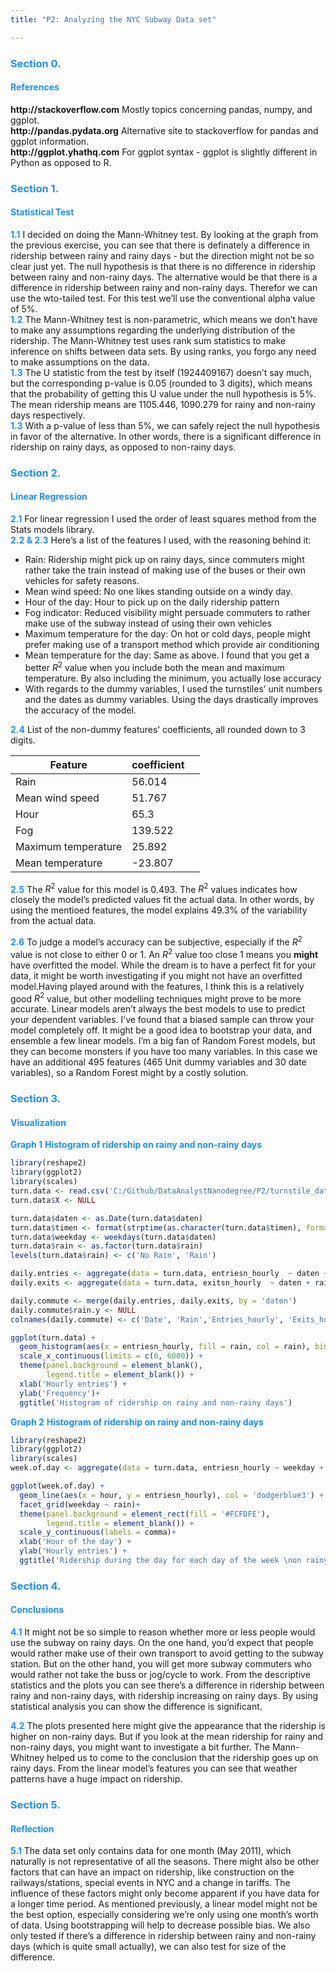 ```yaml
---
title: "P2: Analyzing the NYC Subway Data set"

---
```


### <span style="color:DodgerBlue;">Section 0.</span>
#### <span style="color:DodgerBlue;">References </span>
**http://stackoverflow.com** 
Mostly topics concerning pandas, numpy, and ggplot. </br>
**http://pandas.pydata.org**
Alternative site to stackoverflow for pandas and ggplot information. </br>
**http://ggplot.yhathq.com**
For ggplot syntax - ggplot is slightly different in Python as opposed to R. </br>




### <span style="color:DodgerBlue;">Section 1.</span>
#### <span style="color:DodgerBlue;">Statistical Test </span>
**<span style="color:DodgerBlue;"> 1.1</span>** I decided on doing the Mann-Whitney test. By looking at the graph from the previous exercise, you can see that there is definately a difference in ridership between rainy and rainy days - but the direction might not be so clear just yet. The null hypothesis is that there is no difference in ridership between rainy and non-rainy days. The alternative would be that there is a difference in ridership between rainy and non-rainy days. Therefor we can use the wto-tailed test. For this test we'll use the conventional alpha value of 5%. </br>
**<span style="color:DodgerBlue;"> 1.2</span>** The Mann-Whitney test is non-parametric, which means we don't have to make any assumptions regarding the underlying distribution of the ridership. The Mann-Whitney test uses rank sum statistics to make inference on shifts between data sets. By using ranks, you forgo any need to make assumptions on the data.</br> 
**<span style="color:DodgerBlue;"> 1.3</span>** The U statistic from the test by itself (1924409167) doesn't say much, but the corresponding p-value is 0.05 (rounded to 3 digits), which means that the probability of getting this U value under the null hypothesis is 5%. The mean ridership means are 1105.446, 1090.279 for rainy and non-rainy days respectively.  </br> 
**<span style="color:DodgerBlue;"> 1.3</span>** With a p-value of less than 5%, we can safely reject the null hypothesis in favor of the alternative. In other words, there is a significant difference in ridership on rainy days, as opposed to non-rainy days.</br> 

### <span style="color:DodgerBlue;">Section 2.</span>
#### <span style="color:DodgerBlue;">Linear Regression </span>
**<span style="color:DodgerBlue;"> 2.1</span>** For linear regression I used the order of least squares method from the Stats models library. </br>
**<span style="color:DodgerBlue;"> 2.2 & 2.3</span>** Here's a list of the features I used, with the reasoning behind it: </br>

<ul>
<li>Rain: Ridership might pick up on rainy days, since commuters might rather take the train instead of making use of the buses or their own vehicles for safety reasons. </li>
<li>Mean wind speed: No one likes standing outside on a windy day.</li>
<li>Hour of the day: Hour to pick up on the daily ridership pattern
<li>Fog indicator: Reduced visibility might persuade commuters to rather make use of the subway instead of using their own vehicles</li></li>
<li>Maximum temperature for the day: On hot or cold days, people might prefer making use of a transport method which provide air conditioning </li>
<li>Mean temperature for the day: Same as above. I found that you get a better $R^2$ value when you include both the mean and maximum temperature. By also including the minimum, you actually lose accuracy </li>
<li>With regards to the dummy variables, I used the turnstiles' unit numbers and the dates as dummy variables. Using the days drastically improves the accuracy of the model.</li>
</ul>

**<span style="color:DodgerBlue;"> 2.4</span>** List of the non-dummy features' coefficients, all rounded down to 3 digits.

Feature | coefficient
--- | --- | ---
Rain | 56.014
Mean wind speed | 51.767
Hour | 65.3
Fog | 139.522
Maximum temperature | 25.892
Mean temperature | -23.807

**<span style="color:DodgerBlue;"> 2.5</span>** The $R^2$ value for this model is 0.493. The $R^2$ values indicates how closely the model's predicted values fit the actual data. In other words, by using the mentioed features, the model explains 49.3% of the variability from the actual data.

**<span style="color:DodgerBlue;"> 2.6</span>** To judge a model's accuracy can be subjective, especially if the $R^2$ value is not close to either 0 or 1. An $R^2$ value too close 1 means you **might** have overfitted the model. While the dream is to have a perfect fit for your data, it might be worth investigating if you might not have an overfitted model.Having played around with the features, I think this is a relatively good $R^2$ value, but other modelling techniques might prove to be more accurate. Linear models aren't always the best models to use to predict your dependent variables. I've found that a biased sample can throw your model completely off. It might be a good idea to bootstrap your data, and ensemble a few linear models. I'm a big fan of Random Forest models, but they can become monsters if you have too many variables. In this case we have an additional 495 features (465 Unit dummy variables and 30 date variables), so a Random Forest might by a costly solution. 


### <span style="color:DodgerBlue;">Section 3.</span>
#### <span style="color:DodgerBlue;">Visualization </span>

**<span style="color:DodgerBlue;"> Graph 1</span>**
**<span style="color:DodgerBlue;"> Histogram of ridership on rainy and non-rainy days</span>**
```r
library(reshape2)
library(ggplot2)
library(scales)
turn.data <- read.csv('C:/Github/DataAnalystNanodegree/P2/turnstile_data_master_with_weather_pred.csv', row.names = NULL)
turn.data$X <- NULL

turn.data$daten <- as.Date(turn.data$daten)
turn.data$timen <- format(strptime(as.character(turn.data$timen), format = '%H:%M:%S'), format = '%H:%M:%S')
turn.data$weekday <- weekdays(turn.data$daten)
turn.data$rain <- as.factor(turn.data$rain)
levels(turn.data$rain) <- c('No Rain', 'Rain')

daily.entries <- aggregate(data = turn.data, entriesn_hourly  ~ daten + rain, FUN = 'sum' )
daily.exits <- aggregate(data = turn.data, exitsn_hourly  ~ daten + rain, FUN = 'sum' )

daily.commute <- merge(daily.entries, daily.exits, by = 'daten')
daily.commute$rain.y <- NULL
colnames(daily.commute) <- c('Date', 'Rain','Entries_hourly', 'Exits_hourly')

ggplot(turn.data) + 
  geom_histogram(aes(x = entriesn_hourly, fill = rain, col = rain), binwidth=500, alpha = .65) +facet_grid(.~rain) +
  scale_x_continuous(limits = c(0, 6000)) +
  theme(panel.background = element_blank(),
        legend.title = element_blank()) +
  xlab('Hourly entries') +
  ylab('Frequency')+
  ggtitle('Histogram of ridership on rainy and non-rainy days')
```

**<span style="color:DodgerBlue;"> Graph 2</span>**
**<span style="color:DodgerBlue;"> Histogram of ridership on rainy and non-rainy days</span>**
```r
library(reshape2)
library(ggplot2)
library(scales)
week.of.day <- aggregate(data = turn.data, entriesn_hourly ~ weekday + hour + rain, 'sum')

ggplot(week.of.day) +
  geom_line(aes(x = hour, y = entriesn_hourly), col = 'dodgerblue3') + 
  facet_grid(weekday ~ rain)+
  theme(panel.background = element_rect(fill = '#FCFDFE'),
        legend.title = element_blank()) +
  scale_y_continuous(labels = comma)+
  xlab('Hour of the day') +
  ylab('Hourly entries') +
  ggtitle('Ridership during the day for each day of the week \non rainy and non-rainy days')

```

### <span style="color:DodgerBlue;">Section 4.</span>
#### <span style="color:DodgerBlue;">Conclusions </span>
**<span style="color:DodgerBlue;"> 4.1</span>** It might not be so simple to reason whether more or less people would use the subway on rainy days. On the one hand, you'd expect that people would rather make use of their own transport to avoid getting to the subway station. But on the other hand, you will get more subway commuters who would rather not take the buss or jog/cycle to work. From the descriptive statistics and the plots you can see there's a difference in ridership between rainy and non-rainy days, with ridership increasing on rainy days. By using statistical analysis you can show the difference is significant.

**<span style="color:DodgerBlue;"> 4.2</span>** The plots presented here might give the appearance that the ridership is higher on non-rainy days. But if you look at the mean ridership for rainy and non-rainy days, you might want to investigate a bit further. The Mann-Whitney helped us to come to the conclusion that the ridership goes up on rainy days. From the linear model's features you can see that weather patterns have a huge impact on ridership. 

### <span style="color:DodgerBlue;">Section 5.</span>
#### <span style="color:DodgerBlue;">Reflection </span>
**<span style="color:DodgerBlue;"> 5.1</span>** The data set only contains data for one month (May 2011), which naturally is not representative of all the seasons. There might also be other factors that can have an impact on ridership, like construction on the railways/stations, special events in NYC and a change in tariffs. The influence of these factors might only become apparent if you have data for a longer time period.  As mentioned previously, a linear model might not be the best option, especially considering we're only using one month's worth of data. Using bootstrapping will help to decrease possible bias. We also only tested if there's a difference in ridership between rainy and non-rainy days (which is quite small actually), we can also test for size of the difference. 

